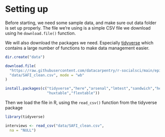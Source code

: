 # Setting up

Before starting, we need some sample data, and make sure out data
folder is set up properly. The file we're using is a simple 
CSV file we download using he `download.file()` function.

We will also download the packages we need. Especially [tidyverse](https://www.tidyverse.org/) which contains a large number of functions
to make data management easier.

```r

dir.create("data")

download.file(
  "https://raw.githubusercontent.com/datacarpentry/r-socialsci/main/episodes/data/SAFI_clean.csv",
  "data/SAFI_clean.csv", mode = "wb"
)

install.packages(c("tidyverse","here","arsenal","lmtest","sandwich","here",
                   "huxtable","flextable"))
```

Then we load the file in R, using the `read_csv()` function from the
tidyverse package

```r

library(tidyverse)

interviews <- read_csv("data/SAFI_clean.csv", 
  na = "NULL")

```



